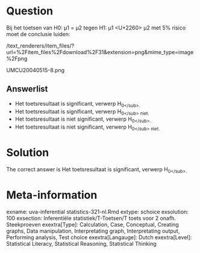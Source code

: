 Question
========

Bij het toetsen van H0: µ1 = µ2 tegen H1: µ1 <U+2260> µ2 met 5% risico moet de conclusie luiden: 

 /text_renderers/item_files/?url=%2Fitem_files%2Fdownload%2F31&extension=png&mime_type=image%2Fpng 

 UMCU20040515-8.png 

Answerlist
----------
* Het toetsresultaat is significant, verwerp H<sub>0<\/sub>.
* Het toetsresultaat is significant, verwerp H<sub>0<\/sub> niet.
* Het toetsresultaat is niet significant, verwerp H<sub>0<\/sub>.
* Het toetsresultaat is niet significant, verwerp H<sub>0<\/sub> niet.

Solution
========

The correct answer is  Het toetsresultaat is significant, verwerp H<sub>0<\/sub>. 

Meta-information
================
exname: uva-inferential statistics-321-nl.Rmd 
extype: schoice 
exsolution: 100 
exsection: Inferentiële statistiek/T-Toetsen/T toets voor 2 onafh. Steekproeven
exextra[Type]: Calculation, Case, Conceptual, Creating graphs, Data manipulation, Interpretating graph, Interpretating output, Performing analysis, Test choice 
exextra[Langauge]: Dutch 
exextra[Level]: Statistical Literacy, Statistical Reasoning, Statistical Thinking 
